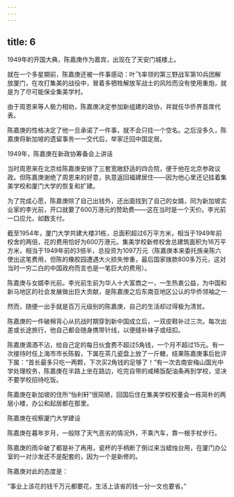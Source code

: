 ```yaml
---
---
---
```

title: 6
---



1949年的开国大典，陈嘉庚作为嘉宾，出现在了天安门城楼上。

就在一个多星期前，陈嘉庚还被一件事感动：叶飞率领的第三野战军第10兵团解放厦门，在攻打集美的战役中，冒着多牺牲解放军战士的风险而没有使用重炮，就是为了尽可能保全集美学村。

由于周恩来等人极力相劝，陈嘉庚决定参加新组建的政协，并就任华侨界首席代表。

陈嘉庚的性格决定了他一旦承诺了一件事，就不会只挂一个空名。之后没多久，陈嘉庚将新加坡的遗留事务一一交代后，举家迁回中国定居。

1949年，陈嘉庚在新政协筹备会上讲话



当时周恩来在北京给陈嘉庚安排了三套宽敞舒适的四合院，便于他在北京参政议政。但陈嘉庚谢绝了周恩来的好意，执意返回福建居住——因为他心里还记挂着集美学校和厦门大学的恢复和扩建。

为了完成心愿，陈嘉庚除了自己出钱外，还出面找到了自己的女婿，同为新加坡实业家的李光前，开口就要了600万港元的赞助费——这在当时是一个天价。李光前一口应允，如数支付。

截至1954年，厦门大学共建大楼31栋，总面积超过6万平方米，相当于1949年前校舍的两倍，花的费用恰好为600万港元。集美学校新修校舍总建筑面积为16万平方米，相当于1949年前的3倍半，总投资为1097万元（陈嘉庚本来委托族亲陈六使出这笔费用，但陈的橡胶园遭遇大火损失惨重，最后国家拨款800多万元，这对当时一穷二白的中国政府而言也是一笔巨大的费用）。

陈嘉庚与女婿李光前。李光前生前为华人十大富商之一，一生热衷公益，为中国和新马地区的社会发展做出巨大贡献，是陈嘉庚之后东南亚地区公认的华侨领袖之一



然而，随便一出手就是百万元级别的陈嘉庚，自己的生活却过得极为清贫。

陈嘉庚的一件破棉背心从抗战时期穿到新中国成立后，一双皮鞋补过三次。每次出差或长途旅行，他自己都会随身携带针线，以便缝补袜子或纽扣。

陈嘉庚滴酒不沾，给自己定的每日伙食费不超过5角钱，一个月不超过15元。有一次接待时任上海市市长陈毅，下属在茶几瓷盘上放了一斤糖，结果陈嘉庚事后批评下属：“首长最多只吃一两颗，下次买2角钱的足够了！”有一次去南安梅山国光中学处理校务，陈嘉庚在半路上坐在路边，吃完自带的咸稀饭配油条再到学校，坚决不要学校招待吃饭。

陈嘉庚在新加坡的住所“怡利轩”很简陋，回国后住在集美学校校董会一栋简朴的两层小楼，办公和起居都在那里。

陈嘉庚在视察厦门大学建设



陈嘉庚在暮年岁月，一般除了天气恶劣的情况外，不乘汽车，靠一根手杖步行。

陈嘉庚的雨伞破了都是补了再用，瓷杯的手柄断了倒过来当蜡烛台用，在厦门办公室的一对沙发还不是配套的，因为一个是新修的。

陈嘉庚对此的态度是：

“事业上该花的钱千万元都要花，生活上该省的钱一分一文也要省。”
